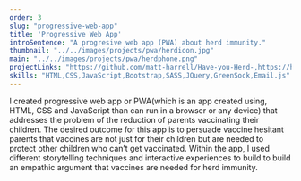 ```yaml
---
order: 3
slug: "progressive-web-app"
title: 'Progressive Web App'
introSentence: "A progresive web app (PWA) about herd immunity."
thumbnail: "../../images/projects/pwa/herdicon.jpg"
main: "../../images/projects/pwa/herdphone.png"
projectLinks: "https://github.com/matt-harrell/Have-you-Herd-,https://herd.matthharrell.com/"
skills: "HTML,CSS,JavaScript,Bootstrap,SASS,JQuery,GreenSock,Email.js"
---
```


I created progressive web app or PWA(which is an app created using, HTML, CSS and JavaScript than can run in a browser or any device) that addresses the problem of the reduction of parents vaccinating their children. The desired outcome for this app is to persuade vaccine hesitant parents that vaccines are not just for their children but are needed to protect other children who can’t get vaccinated. Within the app, I used different storytelling techniques and interactive experiences to build to build an empathic argument that vaccines are needed for herd immunity.